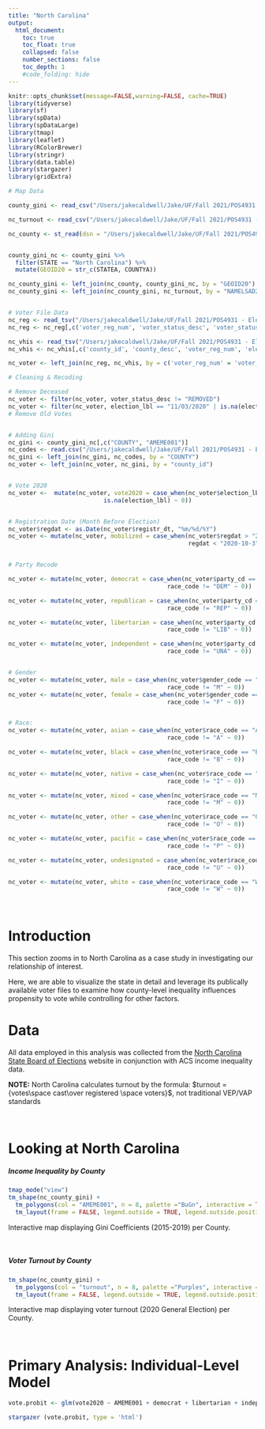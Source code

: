 ```yaml
---
title: "North Carolina"
output:
  html_document:
    toc: true
    toc_float: true
    collapsed: false
    number_sections: false
    toc_depth: 1
    #code_folding: hide
---
```


```r
knitr::opts_chunk$set(message=FALSE,warning=FALSE, cache=TRUE)
library(tidyverse)
library(sf)
library(spData)
library(spDataLarge)
library(tmap)
library(leaflet)
library(RColorBrewer)
library(stringr)
library(data.table)
library(stargazer)
library(gridExtra)
```

```r
# Map Data 

county_gini <- read_csv("/Users/jakecaldwell/Jake/UF/Fall 2021/POS4931 - Election Data Science/Assignments/Project/county_gini.csv")

nc_turnout <- read_csv("/Users/jakecaldwell/Jake/UF/Fall 2021/POS4931 - Election Data Science/Assignments/Project/nc_turnout.csv")

nc_county <- st_read(dsn = "/Users/jakecaldwell/Jake/UF/Fall 2021/POS4931 - Election Data Science/Assignments/Project/nc_county20.shp")


county_gini_nc <- county_gini %>%
  filter(STATE == "North Carolina") %>%
  mutate(GEOID20 = str_c(STATEA, COUNTYA))

nc_county_gini <- left_join(nc_county, county_gini_nc, by = "GEOID20")
nc_county_gini <- left_join(nc_county_gini, nc_turnout, by = "NAMELSAD20")


# Voter File Data
nc_reg <- read_tsv("/Users/jakecaldwell/Jake/UF/Fall 2021/POS4931 - Election Data Science/Assignments/Project/ncvoter_Statewide.txt", n_max = 1000000)
nc_reg <- nc_reg[,c('voter_reg_num', 'voter_status_desc', 'voter_status_reason_desc', 'race_code', 'ethnic_code', 'party_cd', 'gender_code', 'birth_age', 'registr_dt', 'county_id')]

nc_vhis <- read_tsv("/Users/jakecaldwell/Jake/UF/Fall 2021/POS4931 - Election Data Science/Assignments/Project/ncvhis_Statewide.txt", n_max = 1000000)
nc_vhis <- nc_vhis[,c('county_id', 'county_desc', 'voter_reg_num', 'election_lbl')]

nc_voter <- left_join(nc_reg, nc_vhis, by = c('voter_reg_num' = 'voter_reg_num', 'county_id' = 'county_id'))

# Cleaning & Recoding

# Remove Deceased 
nc_voter <- filter(nc_voter, voter_status_desc != "REMOVED")
nc_voter <- filter(nc_voter, election_lbl == "11/03/2020" | is.na(election_lbl))
# Remove Old Votes


# Adding Gini
nc_gini <- county_gini_nc[,c("COUNTY", "AMEME001")]
nc_codes <- read.csv("/Users/jakecaldwell/Jake/UF/Fall 2021/POS4931 - Election Data Science/Assignments/Project/nc_codes.csv")
nc_gini <- left_join(nc_gini, nc_codes, by = "COUNTY")
nc_voter <- left_join(nc_voter, nc_gini, by = "county_id")


# Vote 2020
nc_voter <-  mutate(nc_voter, vote2020 = case_when(nc_voter$election_lbl == "11/03/2020" ~ 1,
                           is.na(election_lbl) ~ 0))


# Registration Date (Month Before Election)
nc_voter$regdat <- as.Date(nc_voter$registr_dt, "%m/%d/%Y")
nc_voter <- mutate(nc_voter, mobilized = case_when(nc_voter$regdat > "2020-10-3" ~ 1,
                                                   regdat < "2020-10-3" ~ 0))


# Party Recode 

nc_voter <- mutate(nc_voter, democrat = case_when(nc_voter$party_cd == "DEM" ~ 1,
                                             race_code != "DEM" ~ 0))

nc_voter <- mutate(nc_voter, republican = case_when(nc_voter$party_cd == "REP" ~ 1,
                                             race_code != "REP" ~ 0))

nc_voter <- mutate(nc_voter, libertarian = case_when(nc_voter$party_cd == "LIB" ~ 1,
                                             race_code != "LIB" ~ 0))

nc_voter <- mutate(nc_voter, independent = case_when(nc_voter$party_cd == "UNA" ~ 1,
                                             race_code != "UNA" ~ 0))


# Gender 
nc_voter <- mutate(nc_voter, male = case_when(nc_voter$gender_code == "M" ~ 1,
                                             race_code != "M" ~ 0))
nc_voter <- mutate(nc_voter, female = case_when(nc_voter$gender_code == "F" ~ 1,
                                             race_code != "F" ~ 0))


# Race:
nc_voter <- mutate(nc_voter, asian = case_when(nc_voter$race_code == "A" ~ 1,
                                             race_code != "A" ~ 0))

nc_voter <- mutate(nc_voter, black = case_when(nc_voter$race_code == "B" ~ 1,
                                             race_code != "B" ~ 0))

nc_voter <- mutate(nc_voter, native = case_when(nc_voter$race_code == "I" ~ 1,
                                             race_code != "I" ~ 0))

nc_voter <- mutate(nc_voter, mixed = case_when(nc_voter$race_code == "M" ~ 1,
                                             race_code != "M" ~ 0))

nc_voter <- mutate(nc_voter, other = case_when(nc_voter$race_code == "O" ~ 1,
                                             race_code != "O" ~ 0))

nc_voter <- mutate(nc_voter, pacific = case_when(nc_voter$race_code == "P" ~ 1,
                                             race_code != "P" ~ 0))

nc_voter <- mutate(nc_voter, undesignated = case_when(nc_voter$race_code == "U" ~ 1,
                                             race_code != "U" ~ 0))

nc_voter <- mutate(nc_voter, white = case_when(nc_voter$race_code == "W" ~ 1,
                                             race_code != "W" ~ 0))
```

<p>&nbsp;</p>

# Introduction

This section zooms in to North Carolina as a case study in investigating our relationship of interest.  

Here, we are able to visualize the state in detail and leverage its publically available voter files to examine how county-level inequality influences propensity to vote while controlling for other factors.

# Data 

All data employed in this analysis was collected from the [North Carolina State Board of Elections](https://www.ncsbe.gov/) website in conjunction with ACS income inequality data.  

**NOTE:** North Carolina calculates turnout by the formula: $turnout = {votes\space cast\over registered \space voters}$, not traditional VEP/VAP standards

<p>&nbsp;</p>

# Looking at North Carolina

##### Income Inequality by County
```r
tmap_mode("view")
tm_shape(nc_county_gini) +
  tm_polygons(col = "AMEME001", n = 8, palette ="BuGn", interactive = TRUE, id = "COUNTY", title = "Gini Coef.", legend.hist = TRUE, legend.is.portrait = FALSE, popup.vars = c("AMEME001")) +
  tm_layout(frame = FALSE, legend.outside = TRUE, legend.outside.position = "bottom") 
```
Interactive map displaying Gini Coefficients (2015-2019) per County.

<p>&nbsp;</p>
##### Voter Turnout by County
```r
tm_shape(nc_county_gini) +
  tm_polygons(col = "turnout", n = 8, palette ="Purples", interactive = TRUE, id = "COUNTY", title = "Voter Turnout (2020 General)", legend.hist = TRUE, legend.is.portrait = FALSE) +
  tm_layout(frame = FALSE, legend.outside = TRUE, legend.outside.position = "bottom") 
```
Interactive map displaying voter turnout (2020 General Election) per County.

<p>&nbsp;</p>
# Primary Analysis: Individual-Level Model
```r

vote.probit <- glm(vote2020 ~ AMEME001 + democrat + libertarian + independent + female + asian + black + native + mixed + other + pacific + undesignated + birth_age + mobilized, family = binomial(link = "probit"), data = nc_voter, na.action = na.omit)

stargazer (vote.probit, type = 'html')
```

 
